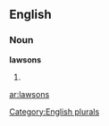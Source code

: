 ==English==

===Noun===
'''lawsons'''

# {{plural of|[[lawson]]}}

[[Category:English plurals]]

[[ar:lawsons]]